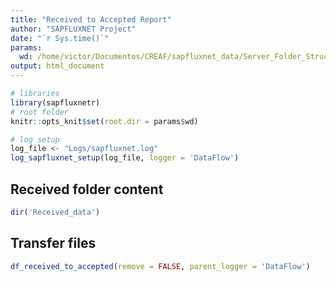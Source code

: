 ```yaml
---
title: "Received to Accepted Report"
author: "SAPFLUXNET Project"
date: "`r Sys.time()`"
params:
  wd: /home/victor/Documentos/CREAF/sapfluxnet_data/Server_Folder_Structure_Test
output: html_document
---
```


```r
# libraries
library(sapfluxnetr)
# root folder
knitr::opts_knit$set(root.dir = params$wd)
```

```r
# log setup
log_file <- "Logs/sapfluxnet.log"
log_sapfluxnet_setup(log_file, logger = 'DataFlow')
```

## Received folder content

```r
dir('Received_data')
```

## Transfer files

```r
df_received_to_accepted(remove = FALSE, parent_logger = 'DataFlow')
```

